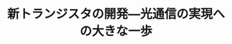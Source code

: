 ﻿---
title: "新トランジスタの開発―光通信の実現への大きな一歩"
category: "工学院"
vol: "0"
interviewee: "末松・古屋 "
url: ""
tags: []
pdf: "0-3.pdf"
career: ""
preface: "現在では当たり前のように存在している光ファイバ。しかし、1960年代後半にすでにその将来性を確信していた人物がいた。それが末松先生である。末松・古屋では光通信の実用化に向けて、より信頼性の高いものへとさまざまな研究開発が進められてきた。その取り組みについて紹介する。"
---
